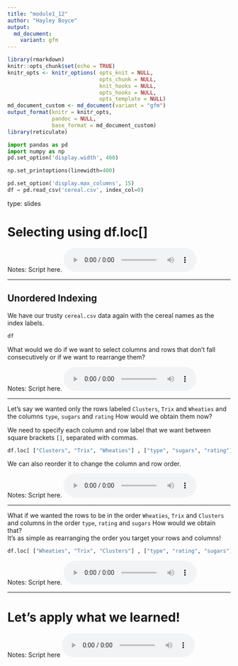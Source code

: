 ```yaml
---
title: "module1_12"
author: "Hayley Boyce"
output: 
  md_document:
    variant: gfm
---
```



```r
library(rmarkdown)
knitr::opts_chunk$set(echo = TRUE)
knitr_opts <- knitr_options( opts_knit = NULL,
                             opts_chunk = NULL,
                             knit_hooks = NULL,
                             opts_hooks = NULL,
                             opts_template = NULL)
md_document_custom <- md_document(variant = "gfm")
output_format(knitr = knitr_opts,
              pandoc = NULL,
              base_format = md_document_custom)
library(reticulate)
```


```python
import pandas as pd
import numpy as np
pd.set_option('display.width', 400)

np.set_printoptions(linewidth=400)

pd.set_option('display.max_columns', 15)
df = pd.read_csv('cereal.csv', index_col=0)
```

type: slides

# Selecting using df.loc[]

Notes: Script here.
<html>
<audio controls >
<source src="placeholder_audio.mp3" />
</audio></html>

---

## Unordered Indexing

We have our trusty `cereal.csv` data again with the cereal names as the index labels.


```python
df
```


What would we do if we want to select columns and rows that don't fall consecutively or if we want to rearrange them?


Notes: Script here.
<html>
<audio controls >
  <source src="placeholder_audio.mp3" />
</audio></html>

---

Let's say we wanted only the rows labeled `Clusters`, `Trix` and `Wheaties` and the columns `type`, `sugars` and `rating`
How would we obtain them now?

We need to specify each column and row label that we want between square brackets `[]`, separated with commas.


```python
df.loc[ ["Clusters", "Trix", "Wheaties"] , ["type", "sugars", "rating"] ]
```


We can also reorder it to change the column and row order.

Notes: Script here.
<html>
<audio controls >
  <source src="placeholder_audio.mp3" />
</audio></html>

---

What if we wanted the rows to be in the order  `Wheaties`, `Trix` and `Clusters` and columns in the order `type`, `rating` and `sugars`
How would we obtain that?    
It's as simple as rearranging the order you target your rows and columns!

```python
df.loc[ ["Wheaties", "Trix", "Clusters"] , ["type", "rating", "sugars"] ]
```


Notes: Script here.
<html>
<audio controls >
  <source src="placeholder_audio.mp3" />
</audio></html>

---

# Let’s apply what we learned!

Notes: Script here
<html>
<audio controls >
  <source src="placeholder_audio.mp3" />
</audio></html>